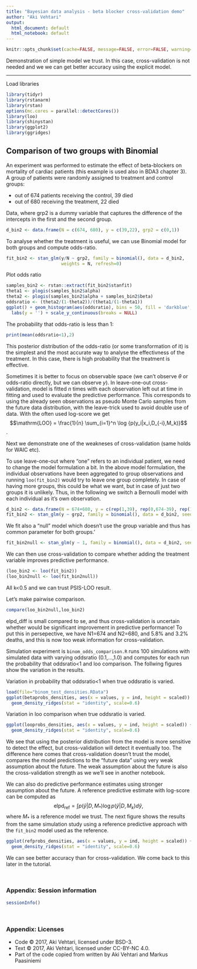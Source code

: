 ```yaml
---
title: "Bayesian data analysis - beta blocker cross-validation demo"
author: "Aki Vehtari"
output:
  html_document: default
  html_notebook: default
---
```


```r
knitr::opts_chunk$set(cache=FALSE, message=FALSE, error=FALSE, warning=FALSE, comment=NA, out.width='95%')
```

Demonstration of simple model we trust. In this case, cross-validation
is not needed and we we can get better accuracy using the explicit model.

___

Load libraries
```r
library(tidyr)
library(rstanarm)
library(rstan)
options(mc.cores = parallel::detectCores())
library(loo)
library(shinystan)
library(ggplot2)
library(ggridges)
```

## Comparison of two groups with Binomial 

An experiment was performed to estimate the effect of beta-blockers on mortality of cardiac patients (this example is used also in BDA3 chapter 3). A group of patients were randomly assigned to treatment and control groups:

- out of 674 patients receiving the control, 39 died
- out of 680 receiving the treatment, 22 died

Data, where grp2 is a dummy variable that captures the difference of
the intercepts in the first and the second group.
```r
d_bin2 <- data.frame(N = c(674, 680), y = c(39,22), grp2 = c(0,1))
```

To analyse whether the treatment is useful, we can use Binomial model for both groups and compute odds-ratio.

```r
fit_bin2 <- stan_glm(y/N ~ grp2, family = binomial(), data = d_bin2,
                     weights = N, refresh=0)
```
Plot odds ratio
```r
samples_bin2 <- rstan::extract(fit_bin2$stanfit)
theta1 <- plogis(samples_bin2$alpha)
theta2 <- plogis(samples_bin2$alpha + samples_bin2$beta)
oddsratio <- (theta2/(1-theta2))/(theta1/(1-theta1))
ggplot() + geom_histogram(aes(oddsratio), bins = 50, fill = 'darkblue', color = 'black') +
  labs(y = '') + scale_y_continuous(breaks = NULL)
```
The probability that odds-ratio is less than 1:
```r
print(mean(oddsratio<1),2)
```

This posterior distribution of the odds-ratio (or some transformation
of it) is the simplest and the most accurate way to analyse the
effectivness of the treatment. In this case, there is high probability
that the treatment is effective.

Sometimes it is better to focus on observable space (we can't observe
$\theta$ or odds-ratio directly, but we can observe $y$).  In
leave-one-out cross-validation, model is fitted $n$ times with each
observation left out at time in fitting and used to evaluate the
predictive performance. This corresponds to using the already seen
observations as pseudo Monte Carlo samples from the future data
distribution, with the leave-trick used to avoid double use of data.
With the often used log-score we get
$$\mathrm{LOO} = \frac{1}{n} \sum_{i=1}^n \log {p(y_i|x_i,D_{-i},M_k)}$$.

Next we demonstrate one of the weakneses of cross-validation (same
holds for WAIC etc).

To use leave-one-out where "one" refers to an individual patient, we
need to change the model formulation a bit. In the above model
formulation, the individual observations have been aggregated to group
observations and running `loo(fit_bin2)` would try to leave one group
completely. In case of having more groups, this could be what we want,
but in case of just two groups it is unlikely. Thus, in the following we 
switch a Bernoulli model with each individual as it's own observation.

```r
d_bin2 <- data.frame(N = 674+680, y = c(rep(1,39), rep(0,674-39), rep(1,22), rep(0,680-22)), grp2 = c(rep(0, 674), rep(1, 680)))
fit_bin2 <- stan_glm(y ~ grp2, family = binomial(), data = d_bin2, seed=1, refresh=0)
```

We fit also a "null" model which doesn't use the group variable and thus has common parameter for both groups.'
```r
fit_bin2null <- stan_glm(y ~ 1, family = binomial(), data = d_bin2, seed=1, refresh=0)
```

We can then use cross-validation to compare whether adding the
treatment variable improves predictive performance.
```r
(loo_bin2 <- loo(fit_bin2))
(loo_bin2null <- loo(fit_bin2null))
```
All k<0.5 and we can trust PSIS-LOO result.

Let's make pairwise comparison.
```r
compare(loo_bin2null,loo_bin2)
```
elpd_diff is small compared to se, and thus cross-validation is uncertain whether would be significant improvement in predictive performance! To put this in persepective, we have N1=674 and N2=680, and 5.8% and 3.2% deaths, and this is now too weak information for cross-validation.

Simulation experiment is `binom_odds_comparison.R` runs 100 simulations with simulated data with varying oddsratio (0.1,...,1.0) and computes for each run the probability that oddsratio<1 and loo comparison. The follwing figures show the variation in the results.

Variation in probability that oddsratio<1 when true oddsratio is varied.
```r
load(file="binom_test_densities.RData")
ggplot(betaprobs_densities, aes(x = values, y = ind, height = scaled)) + 
  geom_density_ridges(stat = "identity", scale=0.6)
```
Variation in loo comparison when true oddsratio is varied.
```r
ggplot(looprobs_densities, aes(x = values, y = ind, height = scaled)) + 
  geom_density_ridges(stat = "identity", scale=0.6)
```
We see that using the posterior distribution from the model is more
sensitive to detect the effect, but cross-validation will detect it
eventually too. The difference here comes that cross-validation
doesn't trust the model, compares the model predictions to the "future
data" using very weak assumption about the future. The weak assumption
about the future is also the cross-validation strength as we we'll see
in another notebook.

We can also do predictive performance estimates using stronger assumption about the future. A reference predictive estimate with log-score can be computed as
$$\mathrm{elpd}_{\mathrm{ref}}  = \int p(\tilde{y}|D,M_*) \log p(\tilde{y}|D,M_k) d\tilde{y}, $$
where $M_*$ is a reference model we trust. The next figure shows the results from the same simulation study using a reference predictive approach with the `fit_bin2` model used as the reference. 
```r
ggplot(refprobs_densities, aes(x = values, y = ind, height = scaled)) + 
  geom_density_ridges(stat = "identity", scale=0.6)
```
We can see better accuracy than for cross-validation. We come back to this later in the tutorial.

<br />


### Appendix: Session information

```r
sessionInfo()
```

<br />

### Appendix: Licenses

* Code &copy; 2017, Aki Vehtari, licensed under BSD-3.
* Text &copy; 2017, Aki Vehtari, licensed under CC-BY-NC 4.0.
* Part of the code copied from [](rsanarm_demo) written by Aki Vehtari and Markus Paasiniemi
